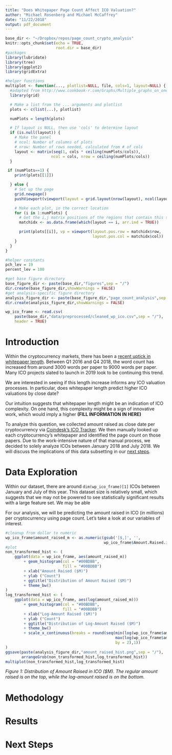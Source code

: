 ```yaml
---
title: "Does Whitepaper Page Count Affect ICO Valuation?"
author: "Michael Rosenberg and Michael McCaffrey"
date: "11/22/2018"
output: pdf_document
---
```


```r
base_dir <- "~/Dropbox/repos/page_count_crypto_analysis"
knitr::opts_chunk$set(echo = TRUE,
                      root.dir = base_dir)
#packages
library(lubridate)
library(tree)
library(ggplot2)
library(gridExtra)

#helper functions
multiplot <- function(..., plotlist=NULL, file, cols=1, layout=NULL) {
  #adapted from http://www.cookbook-r.com/Graphs/Multiple_graphs_on_one_page_(ggplot2)/
  library(grid)

  # Make a list from the ... arguments and plotlist
  plots <- c(list(...), plotlist)

  numPlots = length(plots)

  # If layout is NULL, then use 'cols' to determine layout
  if (is.null(layout)) {
    # Make the panel
    # ncol: Number of columns of plots
    # nrow: Number of rows needed, calculated from # of cols
    layout <- matrix(seq(1, cols * ceiling(numPlots/cols)),
                    ncol = cols, nrow = ceiling(numPlots/cols))
  }

 if (numPlots==1) {
    print(plots[[1]])

  } else {
    # Set up the page
    grid.newpage()
    pushViewport(viewport(layout = grid.layout(nrow(layout), ncol(layout))))

    # Make each plot, in the correct location
    for (i in 1:numPlots) {
      # Get the i,j matrix positions of the regions that contain this subplot
      matchidx <- as.data.frame(which(layout == i, arr.ind = TRUE))

      print(plots[[i]], vp = viewport(layout.pos.row = matchidx$row,
                                      layout.pos.col = matchidx$col))
    }
  }
}

#helper constants
pch_lev = 19
percent_lev = 100
```


```r
#get base figure directory
base_figure_dir <- paste(base_dir,"figures",sep = "/")
dir.create(base_figure_dir,showWarnings = FALSE)
#get analysis-specific figure directory
analysis_figure_dir <- paste(base_figure_dir,"page_count_analysis",sep = "/")
dir.create(analysis_figure_dir,showWarnings = FALSE)
```

```r
wp_ico_frame <- read.csv(
    paste(base_dir,"data/preprocessed/cleaned_wp_ico.csv",sep = "/"),
    header = TRUE)
```

# Introduction

Within the cryptocurrency markets, there has been a [recent uptick in whitepaper
length](https://www.longhash.com/news/why-ico-white-papers-keep-getting-longer).
Between Q1 2016 and Q4 2018, the word count has increased from around 3000 words
per paper to 9000 words per paper. Many ICO projects slated to launch in 2019
look to be continuing this trend.

We are interested in seeing if this length increase informs any ICO valuation
processes. In particular, does whitepaper length predict higher ICO valuations
by close date?

Our intuition suggests that whitepaper length might be an indication of ICO
complexity. On one hand, this complexity might be a sign of innovative work,
which would imply a higher  **(FILL INFORMATION IN HERE)**

To analyze this question, we collected amount raised as close date per
cryptocurrency via [Coindesk's ICO Tracker](https://www.coindesk.com/ico-tracker).
We then manually looked up each cryptocurrency's whitepaper and identified the
page count on those papers. Due to the work-intensive nature of that manual
process, we decided to solely analyze ICOs between January 2018 and July 2018.
We will discuss the implications of this data subsetting in our [next steps](
#next_steps).

# Data Exploration

Within our dataset, there are around ```dim(wp_ico_frame)[1]``` ICOs between
January and July of this year. This dataset size is relatively small, which
suggests that we may not be powered to see statistically significant results
with a large feature set. We may be able

For our analysis, we will be predicting the amount raised in ICO (in millions)
per cryptocurrency using page count. Let's take a look at our variables of
interest.

```r
#cleanup from dollar to numeric
wp_ico_frame$amount_raised_m <- as.numeric(gsub('[$,]', '',
                                           wp_ico_frame$Amount.Raised.in.ICO...M.))
#plot
non_transformed_hist <- (
    ggplot(data = wp_ico_frame, aes(amount_raised_m))
        + geom_histogram(col = "#00BDBB",
                         fill = "#00BDBB")
        + xlab("Amount Raised ($M)")
        + ylab ("Count")
        + ggtitle("Distribution of Amount Raised ($M)")
        + theme_bw()
)
log_transformed_hist <- (
    ggplot(data = wp_ico_frame, aes(log(amount_raised_m)))
        + geom_histogram(col = "#00BDBB",
                         fill = "#00BDBB")
        + xlab("Log-Amount Raised ($M)")
        + ylab ("Count")
        + ggtitle("Distribution of Log-Amount Raised ($M)")
        + theme_bw()
        + scale_x_continuous(breaks = round(seq(min(log(wp_ico_frame$amount_raised_m)), 
                                                max(log(wp_ico_frame$amount_raised_m)),
                                                by = 2),1))
)
ggsave(paste(analysis_figure_dir,"amount_raised_hist.png",sep = "/"),
       arrangeGrob(non_transformed_hist,log_transformed_hist))
multiplot(non_transformed_hist,log_transformed_hist)
```
_Figure 1: Distribution of Amount Raised in ICO ($M). The regular amount raised
is on the top, while the log-amount raised is on the bottom._

# Methodology

# Results

# Next Steps {#next_steps}
